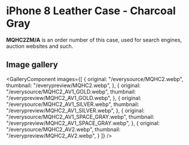 
# iPhone 8 Leather Case - Charcoal Gray

<Callout type='info' emoji='👉🏻'>**MQHC2ZM/A** is an order number of this case, used for search engines, auction websites and such.</Callout>

## Image gallery

<GalleryComponent
    images={[
      {
        original: "/everysource/MQHC2.webp",
        thumbnail: "/everypreview/MQHC2.webp",
      },
      {
        original: "/everysource/MQHC2_AV1_GOLD.webp",
        thumbnail: "/everypreview/MQHC2_AV1_GOLD.webp",
      },
      {
        original: "/everysource/MQHC2_AV1_SILVER.webp",
        thumbnail: "/everypreview/MQHC2_AV1_SILVER.webp",
      },
      {
        original: "/everysource/MQHC2_AV1_SPACE_GRAY.webp",
        thumbnail: "/everypreview/MQHC2_AV1_SPACE_GRAY.webp",
      },
      {
        original: "/everysource/MQHC2_AV2.webp",
        thumbnail: "/everypreview/MQHC2_AV2.webp",
      }
    ]}
  />
